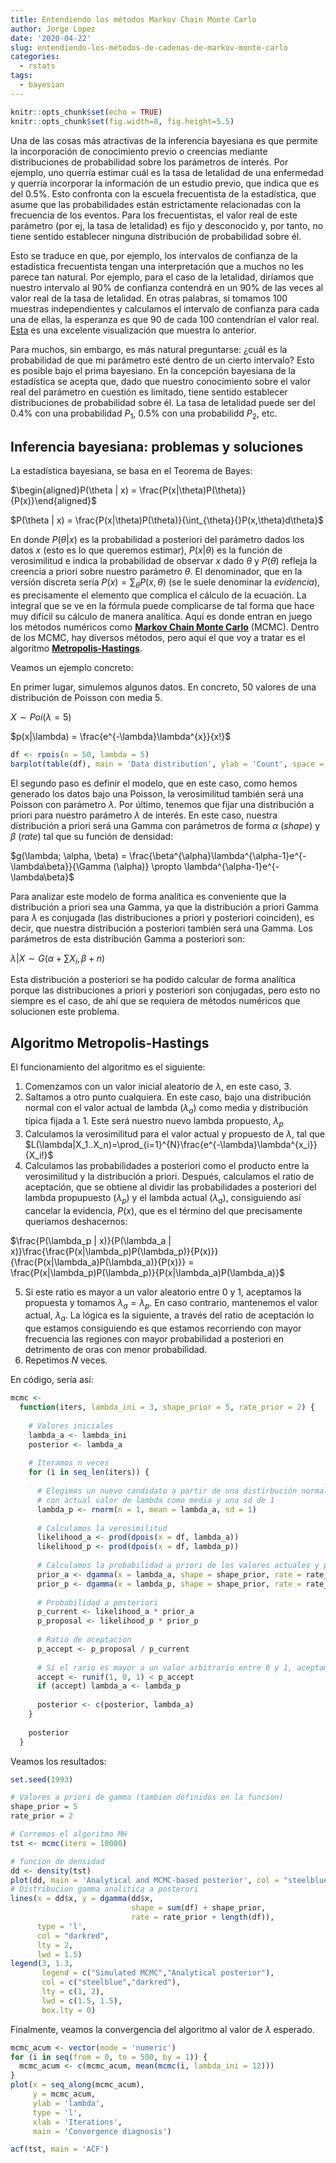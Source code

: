 ```yaml
---
title: Entendiendo los métodos Markov Chain Monte Carlo
author: Jorge Lopez
date: '2020-04-22'
slug: entendiendo-los-métodos-de-cadenas-de-markov-monte-carlo
categories: 
  - rstats
tags:
  - bayesian
---
```


```r
knitr::opts_chunk$set(echo = TRUE)
knitr::opts_chunk$set(fig.width=8, fig.height=5.5) 
```


Una de las cosas más atractivas de la inferencia bayesiana es que permite la incorporación de conocimiento previo o creencias mediante distribuciones de probabilidad sobre los parámetros de interés. Por ejemplo, uno querría estimar cuál es la tasa de letalidad de una enfermedad y querría incorporar la información de un estudio previo, que indica que es del 0.5%. Esto confronta con la escuela frecuentista de la estadística, que asume que las probabilidades están estrictamente relacionadas con la frecuencia de los eventos. Para los frecuentistas, el valor real de este parámetro (por ej, la tasa de letalidad) es fijo y desconocido y, por tanto, no tiene sentido establecer ninguna distribución de probabilidad sobre él.

Esto se traduce en que, por ejemplo, los intervalos de confianza de la estadística frecuentista tengan una interpretación que a muchos no les parece tan natural. Por ejemplo, para el caso de la letalidad, diríamos que nuestro intervalo al 90% de confianza contendrá en un 90% de las veces al valor real de la tasa de letalidad. En otras palabras, si tomamos 100 muestras independientes y calculamos el intervalo de confianza para cada una de ellas, la esperanza es que 90 de cada 100 contendrían el valor real. [Esta](https://rpsychologist.com/d3/ci/) es una excelente visualización que muestra lo anterior.

Para muchos, sin embargo, es más natural preguntarse: ¿cuál es la probabilidad de que mi parámetro esté dentro de un cierto intervalo? Esto es posible bajo el prima bayesiano. En la concepción bayesiana de la estadística se acepta que, dado que nuestro conocimiento sobre el valor real del parámetro en cuestión es limitado, tiene sentido establecer distribuciones de probabilidad sobre él. La tasa de letalidad puede ser del 0.4% con una probabilidad $P_1$, 0.5% con una probabilidd $P_2$, etc.

## Inferencia bayesiana: problemas y soluciones

La estadística bayesiana, se basa en el Teorema de Bayes:

$\begin{aligned}P(\theta | x) = \frac{P(x|\theta)P(\theta)}{P(x)}\end{aligned}$

$P(\theta | x) = \frac{P(x|\theta)P(\theta)}{\int_{\theta}{}P(x,\theta)d\theta}$

En donde $P(\theta | x)$ es la probabilidad a posteriori del parámetro dados los datos $x$ (esto es lo que queremos estimar), $P(x|\theta)$ es la función de verosimilitud e indica la probabilidad de observar $x$ dado $\theta$ y $P(\theta)$ refleja la creencia a priori sobre nuestro parámetro $\theta$. El denominador, que en la versión discreta sería $P(x) = \sum_{\theta}P(x,\theta)$ (se le suele denominar la *evidencia*), es precisamente el elemento que complica el cálculo de la ecuación. La integral que se ve en la fórmula puede complicarse de tal forma que hace muy difícil su cálculo de manera analítica. Aquí es donde entran en juego los métodos numéricos como [**Markov Chain Monte Carlo**](https://en.wikipedia.org/wiki/Markov_chain_Monte_Carlo) (MCMC). Dentro de los MCMC, hay diversos métodos, pero aquí el que voy a tratar es el algoritmo [**Metropolis-Hastings**](https://en.wikipedia.org/wiki/Metropolis–Hastings_algorithm). 

Veamos un ejemplo concreto:

En primer lugar, simulemos algunos datos. En concreto, 50 valores de una distribución de Poisson con media 5. 

$X \sim  Poi(\lambda = 5)$

$p(x|\lambda) = \frac{e^{-\lambda}\lambda^{x}}{x!}$

```r
df <- rpois(n = 50, lambda = 5)
barplot(table(df), main = 'Data distribution', ylab = 'Count', space = 0.2)
```


El segundo paso es definir el modelo, que en este caso, como hemos generado los datos bajo una Poisson, la verosimilitud también será una Poisson con parámetro $\lambda$. Por último, tenemos que fijar una distribución a priori para nuestro parámetro $\lambda$ de interés. En este caso, nuestra distribución a priori será una Gamma con parámetros de forma $\alpha$ (*shape*) y $\beta$ (*rate*) tal que su función de densidad:

$g(\lambda; \alpha, \beta) = \frac{\beta^{\alpha}\lambda^{\alpha-1}e^{-\lambda\beta}}{\Gamma (\alpha)} \propto \lambda^{\alpha-1}e^{-\lambda\beta}$


Para analizar este modelo de forma analítica es conveniente que la distribución a priori sea una Gamma, ya que la distribución a priori Gamma para $\lambda$ es conjugada (las distribuciones a priori y posteriori coinciden), es decir, que nuestra distribución a posteriori también será una Gamma. Los parámetros de esta distribución Gamma a posteriori son:

$\lambda|X \sim G(\alpha + \sum X_i , \beta + n)$

Esta distribución a posteriori se ha podido calcular de forma analítica porque las distribuciones a priori y posteriori son conjugadas, pero esto no siempre es el caso, de ahí que se requiera de métodos numéricos que solucionen este problema.


## Algoritmo Metropolis-Hastings

El funcionamiento del algoritmo es el siguiente:

1. Comenzamos con un valor inicial aleatorio de $\lambda$, en este caso, 3.
2. Saltamos a otro punto cualquiera. En este caso, bajo una distribución normal con el valor actual de lambda $(\lambda_a)$ como media y distribución típica fijada a 1. Este será nuestro nuevo lambda propuesto, $\lambda_p$
3. Calculamos la verosimilitud para el valor actual y propuesto de $\lambda$, tal que $L(\lambda|X_1..X_n)=\prod_{i=1}^{N}\frac{e^{-\lambda}\lambda^{x_i}}{X_i!}$
4. Calculamos las probabilidades a posteriori como el producto entre la verosimilitud y la distribución a priori. Después, calculamos el ratio de aceptación, que se obtiene al dividir las probabilidades a posteriori del lambda propupuesto $(\lambda_p)$ y el lambda actual $(\lambda_a)$, consiguiendo así cancelar la evidencia, $P(x)$, que es el término del que precisamente queríamos deshacernos:

$\frac{P(\lambda_p | x)}{P(\lambda_a | x)}\frac{\frac{P(x|\lambda_p)P(\lambda_p)}{P(x)}}{\frac{P(x|\lambda_a)P(\lambda_a)}{P(x)}} = \frac{P(x|\lambda_p)P(\lambda_p)}{P(x|\lambda_a)P(\lambda_a)}$

5. Si este ratio es mayor a un valor aleatorio entre 0 y 1, aceptamos la propuesta y tomamos $\lambda_a = \lambda_p$. En caso contrario, mantenemos el valor actual, $\lambda_a$. La lógica es la siguiente, a través del ratio de aceptación lo que estamos consiguiendo es que estamos recorriendo con mayor frecuencia las regiones con mayor probabilidad a posteriori en detrimento de oras con menor probabilidad.
6. Repetimos $N$ veces.

En código, sería así:


```r
mcmc <- 
  function(iters, lambda_ini = 3, shape_prior = 5, rate_prior = 2) {
    
    # Valores iniciales
    lambda_a <- lambda_ini
    posterior <- lambda_a  
    
    # Iteramos n veces
    for (i in seq_len(iters)) {
      
      # Elegimos un nuevo candidato a partir de una distirbución normal 
      # con actual valor de lambda como media y una sd de 1
      lambda_p <- rnorm(n = 1, mean = lambda_a, sd = 1)
      
      # Calculamos la verosimilitud 
      likelihood_a <- prod(dpois(x = df, lambda_a))
      likelihood_p <- prod(dpois(x = df, lambda_p))
      
      # Calculamos la probabilidad a priori de los valores actuales y propuestos
      prior_a <- dgamma(x = lambda_a, shape = shape_prior, rate = rate_prior)
      prior_p <- dgamma(x = lambda_p, shape = shape_prior, rate = rate_prior)
      
      # Probabilidad a posteriori
      p_current <- likelihood_a * prior_a
      p_proposal <- likelihood_p * prior_p
      
      # Ratio de aceptacion
      p_accept <- p_proposal / p_current
  
      # Si el rario es mayor a un valor arbitrario entre 0 y 1, aceptamos propuesta
      accept <- runif(1, 0, 1) < p_accept
      if (accept) lambda_a <- lambda_p 
      
      posterior <- c(posterior, lambda_a)
    }
    
    posterior
  }
```

Veamos los resultados:

```r
set.seed(1993)

# Valores a priori de gamma (tambien definidos en la funcion)
shape_prior = 5
rate_prior = 2

# Corremos el algoritmo MH
tst <- mcmc(iters = 10000)

# funcion de densidad
dd <- density(tst)
plot(dd, main = 'Analytical and MCMC-based posterior', col = "steelblue", lwd = 1)
# Distribucion gamma analitica a posterori
lines(x = dd$x, y = dgamma(dd$x, 
                           shape = sum(df) + shape_prior, 
                           rate = rate_prior + length(df)), 
      type = 'l', 
      col = "darkred",
      lty = 2,
      lwd = 1.5)
legend(3, 1.3,
       legend = c("Simulated MCMC","Analytical posterior"), 
       col = c("steelblue","darkred"), 
       lty = c(1, 2),
       lwd = c(1.5, 1.5),
       box.lty = 0)
```

Finalmente, veamos la convergencia del algoritmo al valor de $\lambda$ esperado.

```r
mcmc_acum <- vector(mode = 'numeric')
for (i in seq(from = 0, to = 500, by = 1)) {
  mcmc_acum <- c(mcmc_acum, mean(mcmc(i, lambda_ini = 12)))
}
plot(x = seq_along(mcmc_acum), 
     y = mcmc_acum, 
     ylab = 'lambda',
     type = 'l',
     xlab = 'Iterations',
     main = 'Convergence diagnosis')

acf(tst, main = 'ACF')
```


